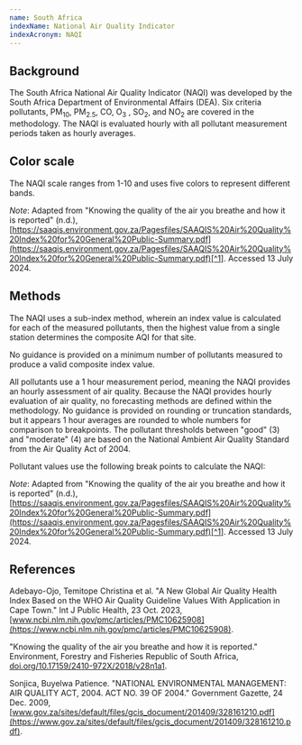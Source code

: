 ```yaml
---
name: South Africa
indexName: National Air Quality Indicator
indexAcronym: NAQI
---
```



## Background

The South Africa National Air Quality Indicator (NAQI) was developed by the South Africa Department of Environmental Affairs (DEA). Six criteria pollutants, PM<sub>10</sub>, PM<sub>2.5</sub>, CO, O<sub>3</sub> , SO<sub>2</sub>, and NO<sub>2</sub> are covered in the methodology. The NAQI is evaluated hourly with all pollutant measurement periods taken as hourly averages.

## Color scale

The NAQI scale ranges from 1-10 and uses five colors to represent different bands.

<ColorScale index="south-africa" value={true} />

_Note_: Adapted from "Knowing the quality of the air you breathe and how it is reported" (n.d.), [https://saaqis.environment.gov.za/Pagesfiles/SAAQIS%20Air%20Quality%20Index%20for%20General%20Public-Summary.pdf](https://saaqis.environment.gov.za/Pagesfiles/SAAQIS%20Air%20Quality%20Index%20for%20General%20Public-Summary.pdf)[^1]. Accessed 13 July 2024.

## Methods

The NAQI uses a sub-index method, wherein an index value is calculated for each of the measured pollutants, then the highest value from a single station determines the composite AQI for that site.

<Admonition type="note">
  No guidance is provided on a minimum number of pollutants measured to produce
  a valid composite index value.
</Admonition>

All pollutants use a 1 hour measurement period, meaning the NAQI provides an hourly assessment of air quality. Because the NAQI provides hourly evaluation of air quality, no forecasting methods are defined within the methodology. No guidance is provided on rounding or truncation standards, but it appears 1 hour averages are rounded to whole numbers for comparison to breakpoints. The pollutant thresholds between "good" (3) and "moderate" (4) are based on the National Ambient Air Quality Standard from the Air Quality Act of 2004.

Pollutant values use the following break points to calculate the NAQI:

_Note_: Adapted from "Knowing the quality of the air you breathe and how it is reported" (n.d.), [https://saaqis.environment.gov.za/Pagesfiles/SAAQIS%20Air%20Quality%20Index%20for%20General%20Public-Summary.pdf](https://saaqis.environment.gov.za/Pagesfiles/SAAQIS%20Air%20Quality%20Index%20for%20General%20Public-Summary.pdf)[^1]. Accessed 13 July 2024.

## References

Adebayo-Ojo, Temitope Christina et al. "A New Global Air Quality Health Index Based on the WHO Air Quality Guideline Values With Application in Cape Town." Int J Public Health, 23 Oct. 2023, [www.ncbi.nlm.nih.gov/pmc/articles/PMC10625908](https://www.ncbi.nlm.nih.gov/pmc/articles/PMC10625908).

[^1]: [https://saaqis.environment.gov.za/Pagesfiles/SAAQIS%20Air%20Quality%20Index%20for%20General%20Public-Summary.pdf](https://saaqis.environment.gov.za/Pagesfiles/SAAQIS%20Air%20Quality%20Index%20for%20General%20Public-Summary.pdf)

"Knowing the quality of the air you breathe and how it is reported." Environment, Forestry and Fisheries Republic of South Africa, [doi.org/10.17159/2410-972X/2018/v28n1a1](https://doi.org/10.17159/2410-972X/2018/v28n1a1).

Sonjica, Buyelwa Patience. "NATIONAL ENVIRONMENTAL MANAGEMENT: AIR QUALITY ACT, 2004. ACT NO. 39 OF 2004." Government Gazette, 24 Dec. 2009, [www.gov.za/sites/default/files/gcis_document/201409/328161210.pdf](https://www.gov.za/sites/default/files/gcis_document/201409/328161210.pdf).
